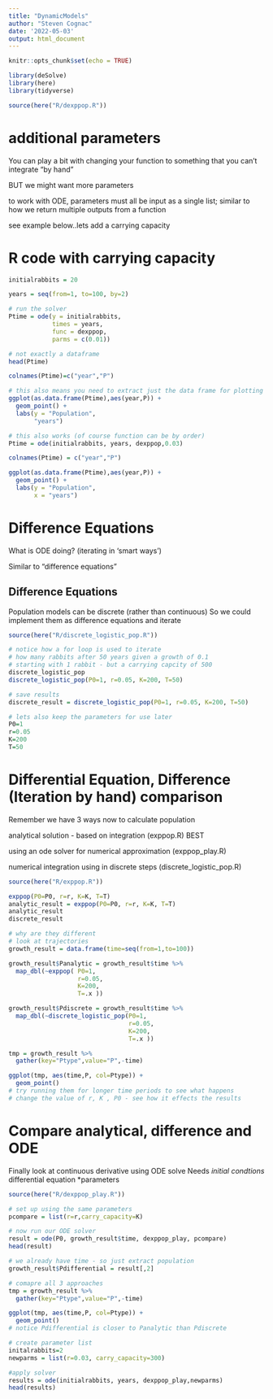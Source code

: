 ```yaml
---
title: "DynamicModels"
author: "Steven Cognac"
date: '2022-05-03'
output: html_document
---
```


```r
knitr::opts_chunk$set(echo = TRUE)

library(deSolve)
library(here)
library(tidyverse)

source(here("R/dexppop.R"))
```

# additional parameters 

You can play a bit with changing your function to something that you can't integrate "by hand"

BUT we might want more parameters

to work with ODE,
parameters must all be input as a single list; similar to how we return multiple outputs from a function

see example below..lets add a carrying capacity

# R code with carrying capacity


```r
initialrabbits = 20

years = seq(from=1, to=100, by=2)

# run the solver
Ptime = ode(y = initialrabbits,
            times = years,
            func = dexppop,
            parms = c(0.01))

# not exactly a dataframe
head(Ptime)
```
```r
colnames(Ptime)=c("year","P")
```

```r
# this also means you need to extract just the data frame for plotting
ggplot(as.data.frame(Ptime),aes(year,P)) +
  geom_point() + 
  labs(y = "Population",
       "years")
```

```r
# this also works (of course function can be by order)
Ptime = ode(initialrabbits, years, dexppop,0.03)

colnames(Ptime) = c("year","P")

ggplot(as.data.frame(Ptime),aes(year,P)) + 
  geom_point() +
  labs(y = "Population",
       x = "years")
```


# Difference Equations 

What is ODE doing? (iterating in 'smart ways')

Similar to "difference equations"

## Difference Equations

Population models can be discrete (rather than continuous)
So we could implement them as difference equations and iterate


```r
source(here("R/discrete_logistic_pop.R"))

# notice how a for loop is used to iterate
# how many rabbits after 50 years given a growth of 0.1
# starting with 1 rabbit - but a carrying capcity of 500
discrete_logistic_pop
discrete_logistic_pop(P0=1, r=0.05, K=200, T=50)

# save results
discrete_result = discrete_logistic_pop(P0=1, r=0.05, K=200, T=50)

# lets also keep the parameters for use later
P0=1
r=0.05
K=200
T=50
```

# Differential Equation, Difference (Iteration by hand) comparison

Remember we have 3 ways now to calculate population

analytical solution - based on integration (exppop.R) BEST

using an ode solver for numerical approximation (exppop_play.R)

numerical integration using in discrete steps (discrete_logistic_pop.R)
```r
source(here("R/exppop.R"))

exppop(P0=P0, r=r, K=K, T=T)
analytic_result = exppop(P0=P0, r=r, K=K, T=T)
analytic_result
discrete_result

# why are they different
# look at trajectories
growth_result = data.frame(time=seq(from=1,to=100))

growth_result$Panalytic = growth_result$time %>% 
  map_dbl(~exppop( P0=1,
                   r=0.05,
                   K=200,
                   T=.x ))

growth_result$Pdiscrete = growth_result$time %>%
  map_dbl(~discrete_logistic_pop(P0=1,
                                 r=0.05,
                                 K=200,
                                 T=.x ))

tmp = growth_result %>% 
  gather(key="Ptype",value="P",-time)

ggplot(tmp, aes(time,P, col=Ptype)) +
  geom_point()
# try running them for longer time periods to see what happens 
# change the value of r, K , P0 - see how it effects the results
```

# Compare analytical, difference and ODE

Finally look at continuous derivative using ODE solve
Needs
*initial condtions
*differential equation
*parameters

```r
source(here("R/dexppop_play.R"))

# set up using the same parameters
pcompare = list(r=r,carry_capacity=K)

# now run our ODE solver
result = ode(P0, growth_result$time, dexppop_play, pcompare)
head(result)

# we already have time - so just extract population
growth_result$Pdifferential = result[,2]

# comapre all 3 approaches
tmp = growth_result %>% 
  gather(key="Ptype",value="P",-time)

ggplot(tmp, aes(time,P, col=Ptype)) +
  geom_point()
# notice Pdifferential is closer to Panalytic than Pdiscrete
```

```r
# create parameter list
initalrabbits=2
newparms = list(r=0.03, carry_capacity=300)

#apply solver
results = ode(initialrabbits, years, dexppop_play,newparms)
head(results)

```



